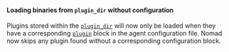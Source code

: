 #### Loading binaries from `plugin_dir` without configuration

Plugins stored within the [`plugin_dir`](/nomad/docs/configuration#plugin_dir)
will now only be loaded when they have a corresponding
[`plugin`](/nomad/docs/configuration/plugin) block in the agent configuration
file. Nomad now skips any plugin found without a corresponding configuration block.
